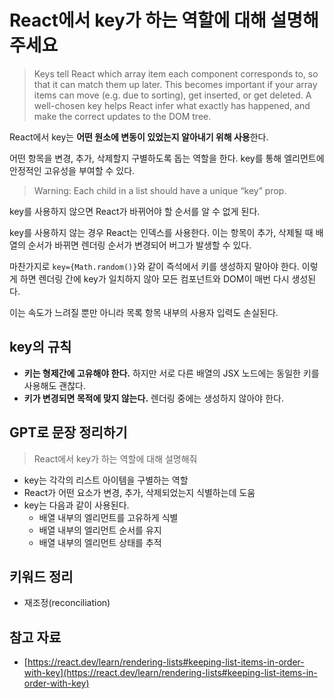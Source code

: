 # React에서 key가 하는 역할에 대해 설명해주세요

> Keys tell React which array item each component corresponds to, so that it can match them up later.
> This becomes important if your array items can move (e.g. due to sorting), get inserted, or get deleted.
> A well-chosen key helps React infer what exactly has happened, and make the correct updates to the DOM tree.

React에서 key는 **어떤 원소에 변동이 있었는지 알아내기 위해 사용**한다.

어떤 항목을 변경, 추가, 삭제할지 구별하도록 돕는 역할을 한다.
key를 통해 엘리먼트에 안정적인 고유성을 부여할 수 있다.

> Warning: Each child in a list should have a unique “key” prop.

key를 사용하지 않으면 React가 바뀌어야 할 순서를 알 수 없게 된다.

key를 사용하지 않는 경우 React는 인덱스를 사용한다.
이는 항목이 추가, 삭제될 때 배열의 순서가 바뀌면 렌더링 순서가 변경되어 버그가 발생할 수 있다.

마찬가지로 `key={Math.random()}`와 같이 즉석에서 키를 생성하지 말아야 한다.
이렇게 하면 렌더링 간에 key가 일치하지 않아 모든 컴포넌트와 DOM이 매번 다시 생성된다.

이는 속도가 느려질 뿐만 아니라 목록 항목 내부의 사용자 입력도 손실된다.

## key의 규칙

- **키는 형제간에 고유해야 한다.** 하지만 서로 다른 배열의 JSX 노드에는 동일한 키를 사용해도 괜찮다.
- **키가 변경되면 목적에 맞지 않는다.** 렌더링 중에는 생성하지 않아야 한다.

## GPT로 문장 정리하기

> React에서 key가 하는 역할에 대해 설명해줘

- key는 각각의 리스트 아이템을 구별하는 역할
- React가 어떤 요소가 변경, 추가, 삭제되었는지 식별하는데 도움
- key는 다음과 같이 사용된다.
  - 배열 내부의 엘리먼트를 고유하게 식별
  - 배열 내부의 엘리먼트 순서를 유지
  - 배열 내부의 엘리먼트 상태를 추적

## 키워드 정리

- 재조정(reconciliation)

## 참고 자료

- [https://react.dev/learn/rendering-lists#keeping-list-items-in-order-with-key](https://react.dev/learn/rendering-lists#keeping-list-items-in-order-with-key)
